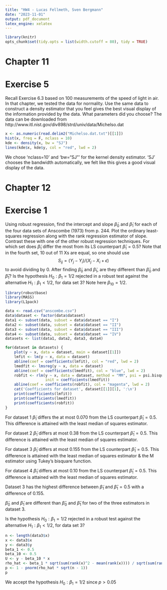 ```yaml
---
title: "HW4 - Lucas Fellmeth, Sven Bergmann"
date: "2023-11-01"
output: pdf_document
latex_engine: xelatex
---
```


```r
library(knitr)
opts_chunk$set(tidy.opts = list(width.cutoff = 80), tidy = TRUE)
```

# Chapter 11

# Exercise 5
Recall Exercise 6.3 based on 100 measurements of the speed of light in air.
In that chapter, we tested the data for normality.
Use the same data to construct a density estimator that you feel gives the best visual display of the information provided by the data.
What parameters did you choose?
The data can be downloaded from
http://www.itl.nist.gov/div898/strd/univ/data/Michelso.dat


```r
x <- as.numeric(read.delim2("Michelso.dat.txt")[[1]])
hist(x, freq = F, nclass = 10)
kde <- density(x, bw = "SJ")
lines(kde$x, kde$y, col = "red", lwd = 2)
```
We chose 'nclass=10' and 'bw="SJ"' for the kernel density estimator.
'SJ' chooses the bandwidth automatically, we felt like this gives a good visual display of the data.

# Chapter 12

# Exercise 1
Using robust regression, find the intercept and slope $\tilde{\beta}_0$ and $\tilde{\beta}_1$ for each of the four data sets of Anscombe (1973) from p. 244.
Plot the ordinary least-squares regression along with the rank regression estimator of slope.
Contrast these with one of the other robust regression techniques.
For which set does $\tilde{\beta}_1$ differ the most from its LS counterpart $\hat{\beta}_1 = 0.5$?
Note that in the fourth set, 10 out of 11 Xs are equal, so one should use
$$S_{ij} = (Y_j - Y_i)/(X_j - X_i + \epsilon)$$ to avoid dividing by 0.
After finding $\tilde{\beta}_0$ and $\tilde{\beta}_1$, are they different than $\hat{\beta}_0$ and $\hat{\beta}_1$?
Is the hypothesis $H_0 : \beta_1 = 1/2$ rejected in a robust test against the alternative $H_1 : \beta_1 < 1/2$, for data set 3?
Note here $\beta_{10} = 1/2$.

```r
library(robustbase)
library(MASS)
library(L1pack)

data <- read.csv("anscombe.csv")
data$dataset <- factor(data$dataset)
data1 <- subset(data, subset = data$dataset == "I")
data2 <- subset(data, subset = data$dataset == "II")
data3 <- subset(data, subset = data$dataset == "III")
data4 <- subset(data, subset = data$dataset == "IV")
datasets <- list(data1, data2, data3, data4)
```

```r
for(dataset in datasets) {
    plot(y ~ x, data = dataset, main = dataset[[1]])
    lmfit <- lm(y ~ x, data = dataset)
    abline(coef = coefficients(lmfit), col = "red", lwd = 2)
    lmedfit <- lmsreg(y ~ x, data = dataset)
    abline(coef = coefficients(lmedfit), col = "blue", lwd = 2)
    robfit <- rlm(y ~ x, data = dataset, method = "MM", psi = psi.bisquare,
                  init = coefficients(lmedfit))
    abline(coef = coefficients(robfit), col = "magenta", lwd = 2)
    cat('Coefficients for dataset', dataset[[1]][1], ':\n')
    print(coefficients(lmfit))
    print(coefficients(lmedfit))
    print(coefficients(robfit))
}
```
For dataset 1 $\tilde{\beta}_1$ differs the at most $0.070$ from the LS counterpart $\hat{\beta}_1 = 0.5.$ This difference is attained with the least median of squares estimator.

For dataset 2 $\tilde{\beta}_1$ differs at most $0.38$ from the LS counterpart $\hat{\beta}_1 = 0.5.$
This difference is attained with the least median of squares estimator.

For dataset 3 $\tilde{\beta}_1$ differs at most $0.155$ from the LS counterpart $\hat{\beta}_1 = 0.5.$
This difference is attained with the least median of squares estimator & the M estimator using Tukey's bisquare function.

For dataset 4 $\tilde{\beta}_1$ differs at most $0.10$ from the LS counterpart $\hat{\beta}_1 = 0.5.$
This difference is attained with the least median of squares estimator.

Dataset 3 has the highest difference between $\tilde{\beta}_1$ and $\hat{\beta}_1 = 0.5$
with a difference of $0.155.$

$\tilde{\beta}_0$ and $\tilde{\beta}_1$ are different than $\hat{\beta}_0$ and $\hat{\beta}_1$ for two of the three estimators in dataset 3.

Is the hypothesis $H_0 : \beta_1 = 1/2$ rejected in a robust test against the alternative $H_1 : \beta_1 < 1/2$, for data set 3?

```r
n <- length(data3$x)
x <- data3$x
y <- data3$y
beta_1 <- 0.5
beta_10 <- 0.5
U <- y - beta_10 * x
rho_hat <- beta_1 * sqrt(sum(rank(x)^2 - mean(rank(x)))) / sqrt(sum(rank(U)^2 - mean(rank(U))))
p <- 1 - pnorm(rho_hat * sqrt(n - 1))
p
```

We accept the hypothesis $H_0 : \beta_1 = 1/2$ since $p > 0.05$
